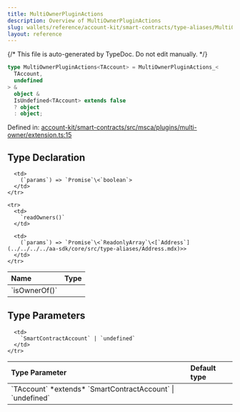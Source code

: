 ```yaml
---
title: MultiOwnerPluginActions
description: Overview of MultiOwnerPluginActions
slug: wallets/reference/account-kit/smart-contracts/type-aliases/MultiOwnerPluginActions
layout: reference
---
```


{/* This file is auto-generated by TypeDoc. Do not edit manually. */}

```ts
type MultiOwnerPluginActions<TAccount> = MultiOwnerPluginActions_<
  TAccount,
  undefined
> &
  object &
  IsUndefined<TAccount> extends false
  ? object
  : object;
```

Defined in: [account-kit/smart-contracts/src/msca/plugins/multi-owner/extension.ts:15](https://github.com/alchemyplatform/aa-sdk/blob/dc58c113ff1eeb06d4b3f76c505cbbaad47db8fc/account-kit/smart-contracts/src/msca/plugins/multi-owner/extension.ts#L15)

## Type Declaration

<table>
  <thead>
    <tr>
      <th align="left">Name</th>
      <th align="left">Type</th>
    </tr>
  </thead>

  <tbody>
    <tr>
      <td>
        `isOwnerOf()`
      </td>

      <td>
        (`params`) => `Promise`\<`boolean`>
      </td>
    </tr>

    <tr>
      <td>
        `readOwners()`
      </td>

      <td>
        (`params`) => `Promise`\<`ReadonlyArray`\<[`Address`](../../../../aa-sdk/core/src/type-aliases/Address.mdx)>>
      </td>
    </tr>

  </tbody>
</table>

## Type Parameters

<table>
  <thead>
    <tr>
      <th align="left">Type Parameter</th>
      <th align="left">Default type</th>
    </tr>
  </thead>

  <tbody>
    <tr>
      <td>
        `TAccount` *extends* `SmartContractAccount` | `undefined`
      </td>

      <td>
        `SmartContractAccount` | `undefined`
      </td>
    </tr>

  </tbody>
</table>
